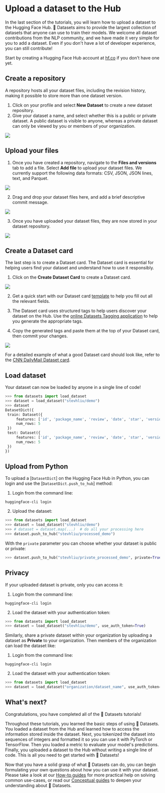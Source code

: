 # Upload a dataset to the Hub

In the last section of the tutorials, you will learn how to upload a dataset to the Hugging Face Hub. 🤗 Datasets aims to provide the largest collection of datasets that anyone can use to train their models. We welcome all dataset contributions from the NLP community, and we have made it very simple for you to add a dataset. Even if you don't have a lot of developer experience, you can still contribute!

Start by creating a Hugging Face Hub account at [hf.co](https://huggingface.co/join) if you don't have one yet.

## Create a repository

A repository hosts all your dataset files, including the revision history, making it possible to store more than one dataset version.

1. Click on your profile and select **New Dataset** to create a new dataset repository. 
2. Give your dataset a name, and select whether this is a public or private dataset. A public dataset is visible to anyone, whereas a private dataset can only be viewed by you or members of your organization.

<div class="flex justify-center">
    <img src="https://huggingface.co/datasets/huggingface/documentation-images/resolve/main/datasets/create_repo.png"/>
</div>

## Upload your files

1. Once you have created a repository, navigate to the **Files and versions** tab to add a file. Select **Add file** to upload your dataset files. We currently support the following data formats: CSV, JSON, JSON lines, text, and Parquet.

<div class="flex justify-center">
    <img src="https://huggingface.co/datasets/huggingface/documentation-images/resolve/main/datasets/upload_files.png"/>
</div>

2. Drag and drop your dataset files here, and add a brief descriptive commit message.

<div class="flex justify-center">
    <img src="https://huggingface.co/datasets/huggingface/documentation-images/resolve/main/datasets/commit_files.png"/>
</div>

3. Once you have uploaded your dataset files, they are now stored in your dataset repository.

<div class="flex justify-center">
    <img src="https://huggingface.co/datasets/huggingface/documentation-images/resolve/main/datasets/files_stored.png"/>
</div>

## Create a Dataset card

The last step is to create a Dataset card. The Dataset card is essential for helping users find your dataset and understand how to use it responsibly.

1. Click on the **Create Dataset Card** to create a Dataset card.

<div class="flex justify-center">
    <img src="https://huggingface.co/datasets/huggingface/documentation-images/resolve/main/datasets/dataset_card.png"/>
</div>

2. Get a quick start with our Dataset card [template](https://raw.githubusercontent.com/huggingface/datasets/master/templates/README.md) to help you fill out all the relevant fields. 

3. The Dataset card uses structured tags to help users discover your dataset on the Hub. Use the [online Datasets Tagging application](https://huggingface.co/spaces/huggingface/datasets-tagging) to help you generate the appropriate tags.

4. Copy the generated tags and paste them at the top of your Dataset card, then commit your changes.

<div class="flex justify-center">
    <img src="https://huggingface.co/datasets/huggingface/documentation-images/resolve/main/datasets/card_tags.png"/>
</div>

For a detailed example of what a good Dataset card should look like, refer to the [CNN DailyMail Dataset card](https://huggingface.co/datasets/cnn_dailymail).

## Load dataset

Your dataset can now be loaded by anyone in a single line of code! 

```py
>>> from datasets import load_dataset
>>> dataset = load_dataset("stevhliu/demo")
>>> dataset
DatasetDict({
 train: Dataset({
     features: ['id', 'package_name', 'review', 'date', 'star', 'version_id'],
     num_rows: 5
 })
 test: Dataset({
     features: ['id', 'package_name', 'review', 'date', 'star', 'version_id'],
     num_rows: 5
 })
})
```

## Upload from Python

To upload a [`DatasetDict`] on the Hugging Face Hub in Python, you can login and use the [`DatasetDict.push_to_hub`] method:

1. Login from the command line:

```
huggingface-cli login
```

2. Upload the dataset:

```py
>>> from datasets import load_dataset
>>> dataset = load_dataset("stevhliu/demo")
>>> # dataset = dataset.map(...)  # do all your processing here
>>> dataset.push_to_hub("stevhliu/processed_demo")
```

With the `private` parameter you can choose whether your dataset is public or private:

```py
>>> dataset.push_to_hub("stevhliu/private_processed_demo", private=True)
```

## Privacy

If your uploaded dataset is private, only you can access it:

1. Login from the command line:

```
huggingface-cli login
```

2. Load the dataset with your authentication token:

```py
>>> from datasets import load_dataset
>>> dataset = load_dataset("stevhliu/demo", use_auth_token=True)
```

Similarly, share a private dataset within your organization by uploading a dataset as **Private** to your organization. Then members of the organization can load the dataset like:

1. Login from the command line:

```
huggingface-cli login
```

2. Load the dataset with your authentication token:

```py
>>> from datasets import load_dataset
>>> dataset = load_dataset("organization/dataset_name", use_auth_token=True)
```

## What's next?

Congratulations, you have completed all of the 🤗 Datasets tutorials!

Throughout these tutorials, you learned the basic steps of using 🤗 Datasets. You loaded a dataset from the Hub and learned how to access the information stored inside the dataset. Next, you tokenized the dataset into sequences of integers and formatted it so you can use it with PyTorch or TensorFlow. Then you loaded a metric to evaluate your model's predictions. Finally, you uploaded a dataset to the Hub without writing a single line of code. This is all you need to get started with 🤗 Datasets! 

Now that you have a solid grasp of what 🤗 Datasets can do, you can begin formulating your own questions about how you can use it with your dataset. Please take a look at our [How-to guides](./how_to) for more practical help on solving common use-cases, or read our [Conceptual guides](./about_arrow) to deepen your understanding about 🤗 Datasets.